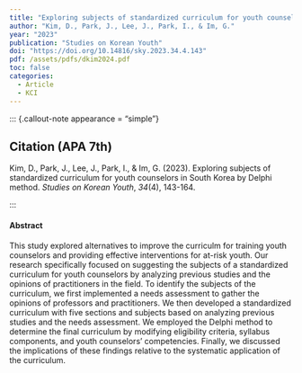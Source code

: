 ```yaml
---
title: "Exploring subjects of standardized curriculum for youth counselors in South Korea by Delphi method"
author: "Kim, D., Park, J., Lee, J., Park, I., & Im, G."
year: "2023"
publication: "Studies on Korean Youth"
doi: "https://doi.org/10.14816/sky.2023.34.4.143"
pdf: /assets/pdfs/dkim2024.pdf
toc: false
categories:
  - Article
  - KCI
---
```


::: {.callout-note appearance = "simple"}

## Citation (APA 7th)

Kim, D., Park, J., Lee, J., Park, I., & Im, G. (2023). Exploring subjects of standardized curriculum for youth counselors in South Korea by Delphi method. *Studies on Korean Youth*, *34*(4), 143-164.

:::

#### Abstract

This study explored alternatives to improve the curriculm for training youth counselors and providing effective interventions for at-risk youth. Our research specifically focused on suggesting the subjects of a standardized curriculum for youth counselors by analyzing previous studies and the opinions of practitioners in the field. To identify the subjects of the curriculum, we first implemented a needs assessment to gather the opinions of professors and practitioners. We then developed a standardized curriculum with five sections and subjects based on analyzing previous studies and the needs assessment. We employed the Delphi method to determine the final curriculum by modifying eligibility criteria, syllabus components, and youth counselors' competencies. Finally, we discussed the implications of these findings relative to the systematic application of the curriculum.
